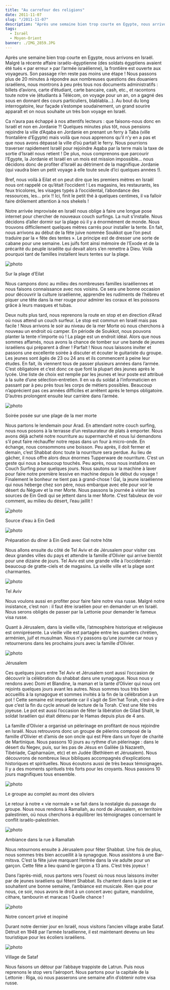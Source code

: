 ```yaml
---
title: "Au carrefour des religions"
date: 2011-11-07
slug: "/2011-11-07"
description: "Après une semaine bien trop courte en Egypte, nous arrivons en Israël. Malgré la récente affaire israélo-égyptienne (des soldats égyptiens avaient été tués « par erreur » par l’armée israélienne), la frontière est ouverte aux voyageurs. Son passage n’en reste pas moins une étape..."
tags:
  - Israël
  - Moyen-Orient
banner: ./IMG_2859.JPG
---
```


Après une semaine bien trop courte en Egypte, nous arrivons en Israël. Malgré la récente affaire israélo-égyptienne (des soldats égyptiens avaient été tués « par erreur » par l’armée israélienne), la frontière est ouverte aux voyageurs. Son passage n’en reste pas moins une étape ! Nous passons plus de 20 minutes à répondre aux nombreuses questions des douaniers israéliens, nous montrons à peu près tous nos documents administratifs : billets d’avions, carte d’étudiant, carte bancaire, cash, etc., et racontons toute notre vie (étudiants à Télécom, on voyage pour un an, on a gagné des sous en donnant des cours particuliers, blablabla…). Au bout du long interrogatoire, leur façade s’estompe soudainement, un grand sourire apparaît et on nous souhaite un très bon voyage en Israël.

<!-- ![photo](./carte_mer_rouge.JPG) -->

Ca n’aura pas échappé à nos attentifs lecteurs : que faisons-nous donc en Israël et non en Jordanie ?! Quelques minutes plus tôt, nous pensions rejoindre la ville d’Aqaba en Jordanie en prenant un ferry à Taba (ville frontalière d’Egypte) mais voilà que nous apprenons qu’il n’y en a pas et que nous avons dépassé la ville d’où partait le ferry. Nous pourrions traverser rapidement Israël pour rejoindre Aqaba par la terre mais la taxe de sortie d’Israël nous retient ! De plus, nous comprenons que parcourir l’Egypte, la Jordanie et Israël en un mois est mission impossible… nous décidons donc de profiter d’Israël au détriment de la magnifique Jordanie (qui vaudra bien un petit voyage à elle toute seule d’ici quelques années !).

Bref, nous voilà à Eilat et on peut dire que les premiers mètres en Israël nous ont rappelé ce qu’était l’occident ! Les magasins, les restaurants, les feux tricolores, les visages typés à l’occidental, l’abondance des ressources, les… prix !! Ici, finit le petit thé à quelques centimes, il va falloir faire drôlement attention à nos shekels !

Notre arrivée improvisée en Israël nous oblige à faire une longue pose internet pour chercher de nouveaux couch surfings. La nuit s’installe. Nous décidons d’aller dormir sur la plage où il y a énormément de monde. Nous trouvons difficilement quelques mètres carrés pour installer la tente. En fait, nous arrivons au début de la fête juive nommée Soukkot que l’on peut traduire par la « fête des tentes ». Le principe est de dresser une sorte de cabane pour une semaine. Les juifs font ainsi mémoire de l’Exode et de la précarité du peuple israélite qui devait alors s’en remettre à Dieu. Voilà pourquoi tant de familles installent leurs tentes sur la plage.

![photo](./IMG_2493.JPG)

<div class="img-caption">Sur la plage d’Eilat</div>

Nous campons donc au milieu des nombreuses familles israéliennes et nous faisons connaissance avec nos voisins. Ce sera une bonne occasion pour découvrir la culture israélienne, apprendre les rudiments de l’hébreu et piquer une tête dans la mer rouge pour admirer les coraux et les poissons grâce à leurs masques et tubas.

Deux nuits plus tard, nous reprenons la route en stop et en direction d’Arad où nous attend un couch surfeur. Le stop est commun en Israël mais pas facile ! Nous arrivons le soir au niveau de la mer Morte où nous cherchons à nouveau un endroit où camper. En période de Soukkot, nous pouvons planter la tente n’importe où ! La plage est un endroit idéal. Alors que nous sommes affamés, nous avons la chance de tomber sur une bande de jeunes israéliens qui préparent à dîner ! Parfait ! Nous nous laissons inviter et passons une excellente soirée à discuter et écouter le guitariste du groupe. Les jeunes sont âgés de 23 ou 24 ans et ils commencent à peine leur études. En fait, ils viennent tous de passer plusieurs années dans l’armée. C’est obligatoire et c’est donc ce que font la plupart des jeunes après le lycée. Une liste de choix est remplie par les jeunes et leur poste est attribué à la suite d’une sélection-entretien. Il en va du soldat à l’informaticien en passant par à peu près tous les corps de métiers possibles. Beaucoup n’apprécient pas ces années difficiles et arrêtent après le temps obligatoire. D’autres prolongent ensuite leur carrière dans l’armée.

![photo](./IMG_2507.JPG)

<div class="img-caption">Soirée posée sur une plage de la mer morte</div>

Nous partons le lendemain pour Arad. En attendant notre couch surfing, nous nous posons à la terrasse d’un restaurateur de plats à emporter. Nous avons déjà acheté notre nourriture au supermarché et nous lui demandons s’il peut faire réchauffer notre repas dans un four à micro-onde. En échange, nous consommons une boisson. Peu après, il doit fermer et demain, c’est Shabbat donc toute la nourriture sera perdue. Au lieu de gâcher, il nous offre alors deux énormes Tupperware de nourriture. C’est un geste qui nous a beaucoup touchés.
Peu après, nous nous installons en Couch Surfing pour quelques jours. Nous sautons sur la machine à laver pour faire notre première lessive en machine depuis le début du voyage ! Finalement le bonheur ne tient pas à grand-chose ! Gal, la jeune israélienne qui nous héberge chez son père, nous embarque avec elle pour voir le désert du Néguev et la mer Morte. Nous passons la journée à visiter les sources de Ein Gedi qui se jettent dans la mer Morte. C’est fabuleux de voir comment, au milieu du désert, l’eau jaillit !

![photo](./IMG_2549.JPG)

<div class="img-caption">Source d’eau à Ein Gedi</div>

![photo](./IMG_2547.JPG)

<div class="img-caption">
  Préparation du dîner à Ein Gedi avec Gal notre hôte
</div>

Nous allons ensuite du côté de Tel Aviv et de Jérusalem pour visiter ces deux grandes villes du pays et attendre la famille d’Olivier qui arrive bientôt pour une dizaine de jours. Tel Aviv est une grande ville à l’occidentale : beaucoup de gratte-ciels et de magasins. La vieille ville et la plage sont charmantes.

![photo](./IMG_2607.JPG)

<div class="img-caption">Tel Aviv</div>

Nous voulons aussi en profiter pour faire faire notre visa russe. Malgré notre insistance, c’est non : il faut être israélien pour en demander un en Israël. Nous serons obligés de passer par la Lettonie pour demander le fameux visa russe.

Quant à Jérusalem, dans la vieille ville, l’atmosphère historique et religieuse est omniprésente. La vieille ville est partagée entre les quartiers chrétien, arménien, juif et musulman. Nous n’y passons qu’une journée car nous y retournerons dans les prochains jours avec la famille d’Olivier.

![photo](./IMG_2704.JPG)

<div class="img-caption">Jérusalem</div>

Ces quelques jours entre Tel Aviv et Jérusalem sont aussi l’occasion de découvrir la célébration du shabbat dans une synagogue. Nous nous y rendons avec Domi et Blandine, la maman et la tante d’Olivier qui nous ont rejoints quelques jours avant les autres. Nous sommes tous très bien accueillis à la synagogue et sommes invités à la fin de la célébration à un pot ! Cette semaine est importante car il s’agit de Sim'hat Torah, c’est-à-dire que c’est la fin du cycle annuel de lecture de la Torah. C’est une fête très joyeuse. Le pot est aussi l’occasion de fêter la libération de Gilad Shalit, le soldat Israélien qui était détenu par le Hamas depuis plus de 4 ans.

La famille d’Olivier a organisé un pèlerinage en profitant de nous rejoindre en Israël. Nous retrouvons donc un groupe de pèlerins composé de la famille d’Olivier et d’amis de son oncle qui est Père dans un foyer de charité de Martinique. Nous passons 10 jours au rythme d’un pèlerinage : dans le désert du Negev, puis, sur les pas de Jésus en Galilée (à Nazareth, Tibériade, Capharnaüm, etc) et en Judée (Bethléem et Jérusalem). Nous découvrons de nombreux lieux bibliques accompagnés d’explications historiques et spirituelles. Nous écoutons aussi de très beaux témoignages. Il y a des moments spirituels très forts pour les croyants. Nous passons 10 jours magnifiques tous ensemble.

![photo](./IMG_2709.JPG)

<div class="img-caption">Le groupe au complet au mont des oliviers</div>

Le retour à notre « vie normale » se fait dans la nostalgie du passage du groupe. Nous nous rendons à Ramallah, au nord de Jérusalem, en territoire palestinien, où nous cherchons à équilibrer les témoignages concernant le conflit israélo-palestinien.

![photo](./IMG_2800.JPG)

<div class="img-caption">Ambiance dans la rue à Ramallah</div>

Nous retournons ensuite à Jérusalem pour fêter Shabbat. Une fois de plus, nous sommes très bien accueillit à la synagogue. Nous assistons à une Bar-mitsva. C’est la fête juive marquant l’entrée dans la vie adulte pour un garçon. Cette fête a lieu quand le garçon a 13 ans. C’est très joyeux !

Dans l’après-midi, nous partons vers l’ouest où nous nous laissons inviter par de jeunes israéliens qui fêtent Shabbat. Ils chantent dans la joie et se souhaitent une bonne semaine, l’ambiance est musicale. Rien que pour nous, ce soir, nous avons le droit à un concert avec guitare, mandoline, cithare, tambourin et maracas ! Quelle chance !

![photo](./IMG_2808.JPG)

<div class="img-caption">Notre concert privé et inopiné</div>

Durant notre dernier jour en Israël, nous visitons l’ancien village arabe Sataf. Détruit en 1948 par l’armée Israélienne, il est maintenant devenu un lieu touristique pour les écoliers israéliens.

![photo](./IMG_2819.JPG)

<div class="img-caption">Village de Sataf</div>

Nous faisons un détour par l’abbaye trappiste de Latrun. Puis nous reprenons le stop vers l’aéroport. Nous partons pour la capitale de la Lettonie : Riga, où nous passerons une semaine afin d’obtenir notre visa russe.
